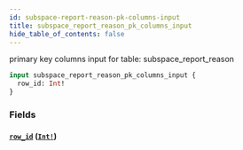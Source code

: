```yaml
---
id: subspace-report-reason-pk-columns-input
title: subspace_report_reason_pk_columns_input
hide_table_of_contents: false
---
```


primary key columns input for table: subspace_report_reason

```graphql
input subspace_report_reason_pk_columns_input {
  row_id: Int!
}
```

### Fields

#### [`row_id`](#) ([`Int!`](../scalars/int))
